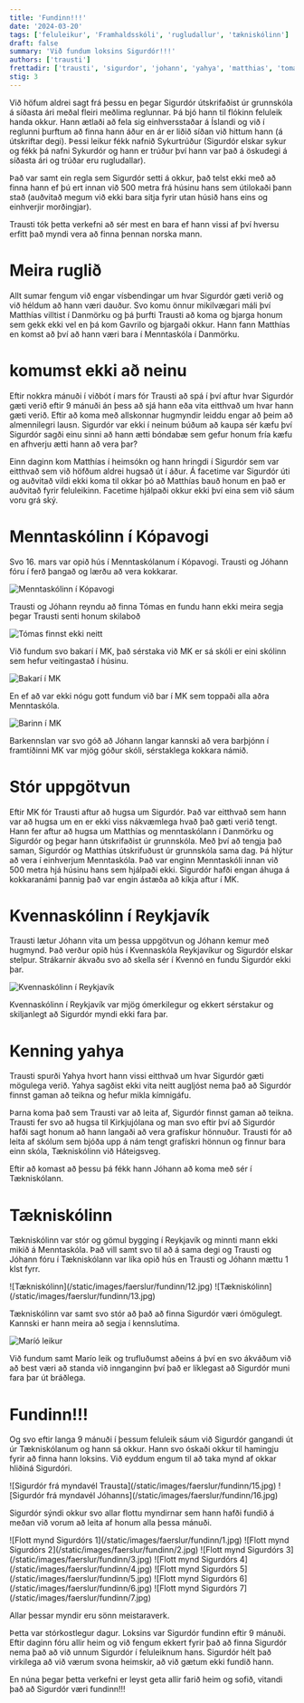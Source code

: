 ```yaml
---
title: 'Fundinn!!!'
date: '2024-03-20'
tags: ['feluleikur', 'Framhaldsskóli', 'rugludallur', 'tækniskólinn']
draft: false
summary: 'Við fundum loksins Sigurdór!!!'
authors: ['trausti']
frettadir: ['trausti', 'sigurdor', 'johann', 'yahya', 'matthias', 'tomas']
stig: 3
---
```



Við höfum aldrei sagt frá þessu en þegar Sigurdór útskrifaðist úr grunnskóla á síðasta ári meðal fleiri meðlima reglunnar.
Þá bjó hann til flókinn feluleik handa okkur. Hann ætlaði að fela sig einhversstaðar á Íslandi og við í reglunni þurftum að finna hann 
áður en ár er liðið síðan við hittum hann (á útskriftar degi).
Þessi leikur fékk nafnið Sykurtrúður (Sigurdór elskar sykur og fékk þá nafni Sykurdór og hann 
er trúður því hann var það á öskudegi á síðasta ári og trúðar eru rugludallar).


Það var samt ein regla sem Sigurdór setti á okkur, það telst ekki með að finna hann ef þú ert innan við 500 metra frá húsinu hans
sem útilokaði þann stað (auðvitað megum við ekki bara sitja fyrir utan húsið hans eins og einhverjir morðingjar).


Trausti tók þetta verkefni að sér mest en bara ef hann vissi af því hversu erfitt það myndi vera að finna þennan norska mann.


<TOCInline toc={props.toc} asDisclosure />


# Meira ruglið


Allt sumar fengum við engar vísbendingar um hvar Sigurdór gæti verið og við héldum að hann væri dauður.
Svo komu önnur mikilvægari máli því Matthías villtist í Danmörku og þá þurfti Trausti að koma og bjarga honum
sem gekk ekki vel en þá kom Gavrilo og bjargaði okkur. Hann fann Matthías en komst að því að hann væri bara í Menntaskóla í Danmörku.


# komumst ekki að neinu


Eftir nokkra mánuði í viðbót í mars fór Trausti að spá í því aftur hvar Sigurdór gæti verið eftir 9 mánuði án þess að sjá hann eða vita
eitthvað um hvar hann gæti verið. 
Eftir að koma með allskonnar hugmyndir leiddu engar að þeim að almennilegri lausn. Sigurdór var ekki í neinum búðum að kaupa sér kæfu 
því Sigurdór sagði einu sinni að hann ætti bóndabæ sem gefur honum fría kæfu en afhverju ætti hann að vera þar?


Einn daginn kom Matthías í heimsókn og hann hringdi í Sigurdór sem var eitthvað sem við höfðum aldrei hugsað út í áður.
Á facetime var Sigurdór úti og auðvitað vildi ekki koma til okkar þó að Matthías bauð honum en það er auðvitað fyrir feluleikinn.
Facetime hjálpaði okkur ekki því eina sem við sáum voru grá ský.


# Menntaskólinn í Kópavogi


Svo 16. mars var opið hús í Menntaskólanum í Kópavogi. Trausti og Jóhann fóru í ferð þangað og lærðu að vera kokkarar.


![Menntaskólinn í Kópavogi](/static/images/faerslur/fundinn/8.jpg)


Trausti og Jóhann reyndu að finna Tómas en fundu hann ekki meira segja þegar Trausti senti honum skilaboð


![Tómas finnst ekki neitt](/static/images/faerslur/fundinn/9.jpg)


Við fundum svo bakarí í MK, það sérstaka við MK er sá skóli er eini skólinn sem hefur veitingastað í húsinu.


![Bakarí í MK](/static/images/faerslur/fundinn/10.jpg)


En ef að var ekki nógu gott fundum við bar í MK sem toppaði alla aðra Menntaskóla. 


![Barinn í MK](/static/images/faerslur/fundinn/11.jpg)


Barkennslan var svo góð að Jóhann langar kannski að vera barþjónn í framtíðinni
MK var mjög góður skóli, sérstaklega kokkara námið.


# Stór uppgötvun


Eftir MK fór Trausti aftur að hugsa um Sigurdór. Það var eitthvað sem hann var að hugsa um en er ekki viss nákvæmlega hvað það gæti 
verið tengt. Hann fer aftur að hugsa um Matthías og menntaskólann í Danmörku og Sigurdór og þegar hann útskrifaðist úr grunnskóla.
Með því að tengja það saman, Sigurdór og Matthías útskrifuðust úr grunnskóla sama dag.
Þá hlýtur að vera í einhverjum Menntaskóla. Það var enginn Menntaskóli innan við 500 metra hjá húsinu hans sem hjálpaði ekki.
Sigurdór hafði engan áhuga á kokkaranámi þannig það var engin ástæða að kíkja aftur í MK.


# Kvennaskólinn í Reykjavík


Trausti lætur Jóhann vita um þessa uppgötvun og Jóhann kemur með hugmynd. Það verður opið hús í Kvennaskóla Reykjavíkur og 
Sigurdór elskar stelpur.
Strákarnir ákvaðu svo að skella sér í Kvennó en fundu Sigurdór ekki þar. 


![Kvennaskólinn í Reykjavík](/static/images/faerslur/fundinn/17.jpg)


Kvennaskólinn í Reykjavík var mjög ómerkilegur og ekkert sérstakur
og skiljanlegt að Sigurdór myndi ekki fara þar.


# Kenning yahya


Trausti spurði Yahya hvort hann vissi eitthvað um hvar Sigurdór gæti mögulega verið.
Yahya sagðist ekki vita neitt augljóst nema það að Sigurdór finnst gaman að teikna og hefur mikla kímnigáfu.


Þarna koma það sem Trausti var að leita af, Sigurdór finnst gaman að teikna. 
Trausti fer svo að hugsa til Kirkjujólana og man svo eftir því að Sigurdór hafði sagt honum að hann langaði að vera grafískur hönnuður.
Trausti fór að leita af skólum sem bjóða upp á nám tengt grafískri hönnun og finnur bara einn skóla, Tækniskólinn við Háteigsveg.


Eftir að komast að þessu þá fékk hann Jóhann að koma með sér í Tækniskólann.


# Tækniskólinn


Tækniskólinn var stór og gömul bygging í Reykjavík og minnti mann ekki mikið á Menntaskóla.
Það vill samt svo til að á sama degi og Trausti og Jóhann fóru í Tækniskólann var líka opið hús
en Trausti og Jóhann mættu 1 klst fyrr.


<Grid>
  <GridItem>![Tækniskólinn](/static/images/faerslur/fundinn/12.jpg)</GridItem>
  <GridItem>![Tækniskólinn](/static/images/faerslur/fundinn/13.jpg)</GridItem>
</Grid>


Tækniskólinn var samt svo stór að það að finna Sigurdór væri ómögulegt.
Kannski er hann meira að segja í kennslutíma.


![Maríó leikur](/static/images/faerslur/fundinn/14.jpg)


Við fundum samt Marío leik og trufluðumst aðeins á því en svo ákváðum við að best væri að standa við innganginn
því það er líklegast að Sigurdór muni fara þar út bráðlega.


# Fundinn!!!


Og svo eftir langa 9 mánuði í þessum feluleik sáum við Sigurdór gangandi út úr Tækniskólanum og 
hann sá okkur. Hann svo óskaði okkur til hamingju fyrir að finna hann loksins.
Við eyddum engum til að taka mynd af okkar hliðiná Sigurdóri.


<Grid>
  <GridItem>![Sigurdór frá myndavél Trausta](/static/images/faerslur/fundinn/15.jpg)</GridItem>
  <GridItem>![Sigurdór frá myndavél Jóhanns](/static/images/faerslur/fundinn/16.jpg)</GridItem>
</Grid>


Sigurdór sýndi okkur svo allar flottu myndirnar sem hann hafði fundið á meðan við vorum að leita af honum 
alla þessa mánuði.


<Grid>
  <GridItem>![Flott mynd Sigurdórs 1](/static/images/faerslur/fundinn/1.jpg)</GridItem>
  <GridItem>![Flott mynd Sigurdórs 2](/static/images/faerslur/fundinn/2.jpg)</GridItem>
  <GridItem>![Flott mynd Sigurdórs 3](/static/images/faerslur/fundinn/3.jpg)</GridItem>
  <GridItem>![Flott mynd Sigurdórs 4](/static/images/faerslur/fundinn/4.jpg)</GridItem>
  <GridItem>![Flott mynd Sigurdórs 5](/static/images/faerslur/fundinn/5.jpg)</GridItem>
  <GridItem>![Flott mynd Sigurdórs 6](/static/images/faerslur/fundinn/6.jpg)</GridItem>
  <GridItem>![Flott mynd Sigurdórs 7](/static/images/faerslur/fundinn/7.jpg)</GridItem>
</Grid>


Allar þessar myndir eru sönn meistaraverk.


Þetta var stórkostlegur dagur. Loksins var Sigurdór fundinn eftir 9 mánuði.
Eftir daginn fóru allir heim og við fengum ekkert fyrir það að finna Sigurdór nema það að við unnum Sigurdór í feluleiknum hans. 
Sigurdór hélt það virkilega að við værum svona heimskir, að við gætum ekki fundið hann.


En núna þegar þetta verkefni er leyst geta allir farið heim og sofið, vitandi það að Sigurdór væri fundinn!!!
